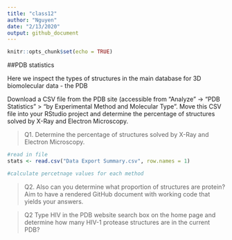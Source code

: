 ```yaml
---
title: "class12"
author: "Nguyen"
date: "2/13/2020"
output: github_document
---
```


```r
knitr::opts_chunk$set(echo = TRUE)
```

##PDB statistics

Here we inspect the types of structures in the main database for 3D biomolecular data - the PDB

Download a CSV file from the PDB site (accessible from “Analyze” -> “PDB Statistics” > “by Experimental Method and Molecular Type”. Move this CSV file into your RStudio project and determine the percentage of structures solved by X-Ray and Electron Microscopy. 

>Q1. Determine the percentage of structures solved by X-Ray and Electron Microscopy.

```r
#read in file
stats <- read.csv("Data Export Summary.csv", row.names = 1)

#calculate percetnage values for each method

```


>Q2. Also can you determine what proportion of structures are protein? Aim to have a rendered GitHub document with working code that yields your answers.

>Q2  Type HIV in the PDB website search box on the home page and determine how many HIV-1 protease structures are in the current PDB?